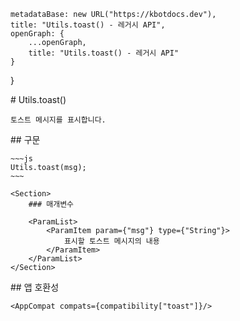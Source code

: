 
    metadataBase: new URL("https://kbotdocs.dev"),
    title: "Utils.toast() - 레거시 API",
    openGraph: {
        ...openGraph,
        title: "Utils.toast() - 레거시 API"
    }
}

<Section>
    # Utils.toast()

    토스트 메시지를 표시합니다.
</Section>
<Section>
    ## 구문

    ~~~js
    Utils.toast(msg);
    ~~~

    <Section>
        ### 매개변수

        <ParamList>
            <ParamItem param={"msg"} type={"String"}>
                표시할 토스트 메시지의 내용
            </ParamItem>
        </ParamList>
    </Section>
</Section>
<Section>
    ## 앱 호환성

    <AppCompat compats={compatibility["toast"]}/>
</Section>